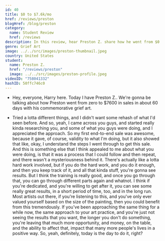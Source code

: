 ```yaml
---
id: 40
title: $0 to $7.6k/mo
href: /reviews/preston
blogHref: /blog/preston
category:
  name: Student Review
  href: /reviews
description: In this review, hear Preston Z. share how he went from $0 to $7.6k/mo in 60 days with his commemorative grief art.
genre: Grief Art
image: ../../src/images/preston-thumbnail.jpeg
country: United States
student:
  name: Preston Z.
  href: "/reviews/preston"
  image: ../../src/images/preston-profile.jpeg
videoID: "758041332"
hashID: 50ffc746c0
---
```


- Hey, everyone, Harry here. Today I have Preston Z.. We're gonna be talking about how Preston went from zero to $7600 in sales in about 60 days with his commemorative grief art.

- Tried a lotta different things, and I didn't want some rehash of what I'd seen before. And so, yeah, I came across you guys, and started really kinda researching you, and some of what you guys were doing, and I appreciated the approach. So my first end-to-end sale was awesome, because it gave, of course, validity to what I'm doing, but it also showed that like, okay, I understand the steps I went through to get this sale. And this is something else that I think appealed to me about what you were doing, is that it was a process that I could follow and then repeat, and there wasn't a mysteriousness behind it. There's actually like a lotta hard work involved, but if you do the hard work, and you do it enough, and then you keep track of it, and all that kinda stuff, you're gonna see results. But I think the training is really good, and once you go through that, you can go through different parts again and whatnot. I think if you're dedicated, and you're willing to get after it, you can see some really great results, in a short period of time, too, and in the long run. Most artists out there, if you're listening to this, and you've only ever valued yourself based on the size of the painting, then you could benefit from this tremendously. If you've been approaching the same thing for a while now, the same approach to your art practice, and you're just not seeing the results that you want, the longer you don't do something, you're leaving that much more opportunity, and money, on the table, and the ability to affect that, impact that many more people's lives in a positive way. So, yeah, definitely, today is the day to do it, right?
